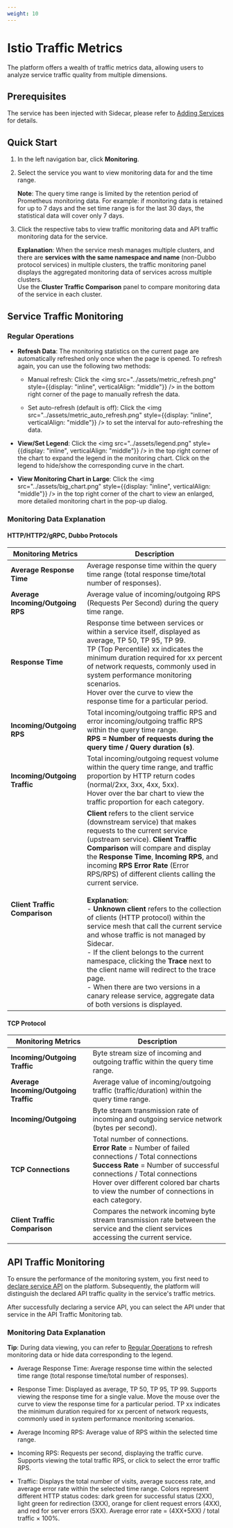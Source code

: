 ```yaml
---
weight: 10
---
```


# Istio Traffic Metrics

The platform offers a wealth of traffic metrics data, allowing users to analyze service traffic quality from multiple dimensions.

## Prerequisites

The service has been injected with Sidecar, please refer to [Adding Services](../../microservice/add-service.md#add-servicemesh-service) for details.

## Quick Start

1. In the left navigation bar, click **Monitoring**.
2. Select the service you want to view monitoring data for and the time range.

   **Note**: The query time range is limited by the retention period of Prometheus monitoring data. For example: if monitoring data is retained for up to 7 days and the set time range is for the last 30 days, the statistical data will cover only 7 days.
3. Click the respective tabs to view traffic monitoring data and API traffic monitoring data for the service.

   **Explanation**: When the service mesh manages multiple clusters, and there are **services with the same namespace and name** (non-Dubbo protocol services) in multiple clusters, the traffic monitoring panel displays the aggregated monitoring data of services across multiple clusters.<br />Use the **Cluster Traffic Comparison** panel to compare monitoring data of the service in each cluster.


## Service Traffic Monitoring

### Regular Operations

* **Refresh Data**: The monitoring statistics on the current page are automatically refreshed only once when the page is opened. To refresh again, you can use the following two methods:

  * Manual refresh: Click the <img src="../assets/metric_refresh.png" style={{display: "inline", verticalAlign: "middle"}} /> in the bottom right corner of the page to manually refresh the data.

  * Set auto-refresh (default is off): Click the <img src="../assets/metric_auto_refresh.png" style={{display: "inline", verticalAlign: "middle"}} /> to set the interval for auto-refreshing the data.


* **View/Set Legend**: Click the <img src="../assets/legend.png" style={{display: "inline", verticalAlign: "middle"}} /> in the top right corner of the chart to expand the legend in the monitoring chart. Click on the legend to hide/show the corresponding curve in the chart.

* **View Monitoring Chart in Large**: Click the <img src="../assets/big_chart.png" style={{display: "inline", verticalAlign: "middle"}} /> in the top right corner of the chart to view an enlarged, more detailed monitoring chart in the pop-up dialog.

### Monitoring Data Explanation

#### HTTP/HTTP2/gRPC, Dubbo Protocols


| Monitoring Metrics        | Description                                                                                                                                                                                                                                                                                                 |
|---------------------------|------------------------------------------------------------------------------------------------------------------------------------------------------------------------------------------------------------------------------------------------------------------------------------------------------------|
| **Average Response Time**      | Average response time within the query time range (total response time/total number of responses).                                                                                                                                                                                                           |
| **Average Incoming/Outgoing RPS** | Average value of incoming/outgoing RPS (Requests Per Second) during the query time range.                                                                                                                                                                                                                  |
| **Response Time**        | Response time between services or within a service itself, displayed as average, TP 50, TP 95, TP 99.<br />TP (Top Percentile) xx indicates the minimum duration required for xx percent of network requests, commonly used in system performance monitoring scenarios.<br />Hover over the curve to view the response time for a particular period. |
| **Incoming/Outgoing RPS**   | Total incoming/outgoing traffic RPS and error incoming/outgoing traffic RPS within the query time range.<br />**RPS = Number of requests during the query time / Query duration (s)**.                                                                                                                      |
| **Incoming/Outgoing Traffic**     | Total incoming/outgoing request volume within the query time range, and traffic proportion by HTTP return codes (normal/2xx, 3xx, 4xx, 5xx).<br />Hover over the bar chart to view the traffic proportion for each category.                                                                                                                                            |
| **Client Traffic Comparison**     | **Client** refers to the client service (downstream service) that makes requests to the current service (upstream service). **Client Traffic Comparison** will compare and display the **Response Time**, **Incoming RPS**, and incoming **RPS Error Rate** (Error RPS/RPS) of different clients calling the current service.<br /><br />**Explanation**:<br />- **Unknown client** refers to the collection of clients (HTTP protocol) within the service mesh that call the current service and whose traffic is not managed by Sidecar.<br />- If the client belongs to the current namespace, clicking the **Trace** next to the client name will redirect to the trace page.<br />- When there are two versions in a canary release service, aggregate data of both versions is displayed. |

#### TCP Protocol

| Monitoring Metrics                    | Description                                                                                                                                                                                                                                                                 |
|---------------------------------------|-----------------------------------------------------------------------------------------------------------------------------------------------------------------------------------------------------------------------------------------------------------------------------|
| **Incoming/Outgoing Traffic**         | Byte stream size of incoming and outgoing traffic within the query time range.                                                                                                                                                                                              |
| **Average Incoming/Outgoing Traffic** | Average value of incoming/outgoing traffic (traffic/duration) within the query time range.                                                                                                                                                                                  |
| **Incoming/Outgoing**                 | Byte stream transmission rate of incoming and outgoing service network (bytes per second).                                                                                                                                                                                  |
| **TCP Connections**                   | Total number of connections.<br />**Error Rate** = Number of failed connections / Total connections<br />**Success Rate** = Number of successful connections / Total connections<br />Hover over different colored bar charts to view the number of connections in each category. |
| **Client Traffic Comparison**         | Compares the network incoming byte stream transmission rate between the service and the client services accessing the current service.                                                                                                                                      |


## API Traffic Monitoring

To ensure the performance of the monitoring system, you first need to [declare service API](./create_api.mdx) on the platform. Subsequently, the platform will distinguish the declared API traffic quality in the service's traffic metrics.

After successfully declaring a service API, you can select the API under that service in the API Traffic Monitoring tab.

### Monitoring Data Explanation

**Tip**: During data viewing, you can refer to [Regular Operations](#regular-operations) to refresh monitoring data or hide data corresponding to the legend.

* Average Response Time: Average response time within the selected time range (total response time/total number of responses).

* Response Time: Displayed as average, TP 50, TP 95, TP 99. Supports viewing the response time for a single value. Move the mouse over the curve to view the response time for a particular period.
  TP xx indicates the minimum duration required for xx percent of network requests, commonly used in system performance monitoring scenarios.

* Average Incoming RPS: Average value of RPS within the selected time range.

* Incoming RPS: Requests per second, displaying the traffic curve. Supports viewing the total traffic RPS, or click to select the error traffic RPS.

* Traffic: Displays the total number of visits, average success rate, and average error rate within the selected time range. Colors represent different HTTP status codes: dark green for successful status (2XX), light green for redirection (3XX), orange for client request errors (4XX), and red for server errors (5XX). Average error rate = (4XX+5XX) / total traffic × 100%.